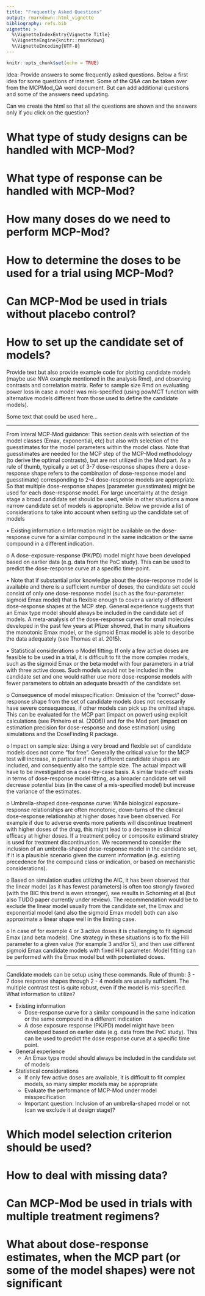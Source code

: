 ```yaml
---
title: "Frequently Asked Questions"
output: rmarkdown::html_vignette
bibliography: refs.bib
vignette: >
  %\VignetteIndexEntry{Vignette Title}
  %\VignetteEngine{knitr::rmarkdown}
  %\VignetteEncoding{UTF-8}
---
```


```r
knitr::opts_chunk$set(echo = TRUE)
```

Idea: Provide answers to some frequently asked questions.
Below a first idea for some questions of interest. Some of the Q\&A
can be taken over from the MCPMod_QA word document. But can add
additional questions and some of the answers need updating.

Can we create the html so that all the questions are shown and the
answers only if you click on the question?


# What type of study designs can be handled with MCP-Mod?

# What type of response can be handled with MCP-Mod?

# How many doses do we need to perform MCP-Mod?

# How to determine the doses to be used for a trial using MCP-Mod?

# Can MCP-Mod be used in trials without placebo control?

# How to set up the candidate set of models?

Provide text but also provide example code for plotting candidate
models (maybe use NVA example mentioned in the analysis Rmd), and
observing contrasts and correlation matrix. Refer to sample size Rmd
on evaluating power loss in case a model was mis-specified (using
powMCT function with alternative models different from those used to
define the candidate models).

Some text that could be used here...

------ 

From interal MCP-Mod guidance: This section deals with selection of
the model classes (Emax, exponential, etc) but also with selection of
the guesstimates for the model parameters within the model class. Note
that guesstimates are needed for the MCP step of the MCP-Mod
methodology (to derive the optimal contrasts), but are not utilized in
the Mod part. As a rule of thumb, typically a set of 3-7 dose-response
shapes (here a dose-response shape refers to the combination of
dose-response model and guesstimate) corresponding to 2-4
dose-response models are appropriate. So that multiple dose-response
shapes (parameter guesstimates) might be used for each dose-response
model. For large uncertainty at the design stage a broad candidate set
should be used, while in other situations a more narrow candidate set
of models is appropriate. Below we provide a list of considerations to
take into account when setting up the candidate set of models

•	Existing information
o	Information might be available on the dose-response curve for a
similar compound in the same indication or the same compound in a
different indication.

o	A dose-exposure-response (PK/PD) model might have been developed
based on earlier data (e.g. data from the PoC study). This can be used
to predict the dose-response curve at a specific time-point.

• Note that if substantial prior knowledge about the dose-response
model is available and there is a sufficient number of doses, the
candidate set could consist of only one dose-response model (such as
the four-parameter sigmoid Emax model) that is flexible enough to
cover a variety of different dose-response shapes at the MCP
step. General experience suggests that an Emax type model should
always be included in the candidate set of models. A meta-analysis of
the dose-response curves for small molecules developed in the past few
years at Pfizer showed, that in many situations the monotonic Emax
model, or the sigmoid Emax model is able to describe the data
adequately (see Thomas et al. 2015).

•	Statistical considerations
o	Model fitting: If only a few active doses are feasible to be used
in a trial, it is difficult to fit the more complex models, such as
the sigmoid Emax or the beta model with four parameters in a trial
with three active doses. Such models would not be included in the
candidate set and one would rather use more dose-response models with
fewer parameters to obtain an adequate breadth of the candidate set.

o Consequence of model misspecification: Omission of the “correct”
dose-response shape from the set of candidate models does not
necessarily have severe consequences, if other models can pick up the
omitted shape. This can be evaluated for the MCP part (impact on
power) using explicit calculations (see Pinheiro et al. (2006)) and
for the Mod part (impact on estimation precision for dose-response and
dose estimation) using simulations and the DoseFinding R package.

o Impact on sample size: Using a very broad and flexible set of
candidate models does not come “for free”. Generally the critical
value for the MCP test will increase, in particular if many different
candidate shapes are included, and consequently also the sample
size. The actual impact will have to be investigated on a case-by-case
basis. A similar trade-off exists in terms of dose-response model
fitting, as a broader candidate set will decrease potential bias (in
the case of a mis-specified model) but increase the variance of the
estimates.

o Umbrella-shaped dose-response curve: While biological
exposure-response relationships are often monotonic, down-turns of the
clinical dose-response relationship at higher doses have been
observed. For example if due to adverse events more patients will
discontinue treatment with higher doses of the drug, this might lead
to a decrease in clinical efficacy at higher doses. If a treatment
policy or composite estimand stratey is used for treatment
discontinuation. We recommend to consider the inclusion of an
umbrella-shaped dose-response model in the candidate set, if it is a
plausible scenario given the current information (e.g. existing
precedence for the compound class or indication, or based on
mechanistic considerations).

o Based on simulation studies utilizing the AIC, it has been observed
that the linear model (as it has fewest parameters) is often too
strongly favored (with the BIC this trend is even stronger), see
results in Schorning et al (but also TUDO paper currently under
review). The recommendation would be to exclude the linear model
usually from the candidate set, the Emax and exponential model (and
also the sigmoid Emax model) both can also approximate a linear shape
well in the limiting case.

o In case of for example 4 or 3 active doses it is challenging to fit
sigmoid Emax (and beta models). One strategy in these situations is to
fix the Hill parameter to a given value (for example 3 and/or 5), and
then use different sigmoid Emax candidate models with fixed Hill
parameter. Model fitting can be performed with the Emax model but with
potentiated doses.

----------

Candidate models can be setup using these commands. Rule of thumb: 3 - 7 dose response shapes through 2 - 4 models are
usually sufficient. The multiple contrast test is quite robust, even if the model is mis-specified.
What information to utilize? 

* Existing information
    + Dose-response curve for a similar compound in the same indication or the same compound in a different indication
    + A dose exposure response (PK/PD) model might have been developed based on earlier data (e.g. data from the PoC study). This can be used to predict the dose response curve at a specific time point.
  
* General experience
    + An Emax type model should always be included in the candidate set of models
  
* Statistical considerations
    + If only few active doses are available, it is difficult to fit complex models, so many simpler models may be appropriate
    + Evaluate the performance of MCP-Mod under model misspecification
    + Important question: Inclusion of an umbrella-shaped model or not (can we exclude it at design stage)?

# Which model selection criterion should be used?

# How to deal with missing data?

# Can MCP-Mod be used in trials with multiple treatment regimens?

# What about dose-response estimates, when the MCP part (or some of the model shapes) were not significant

